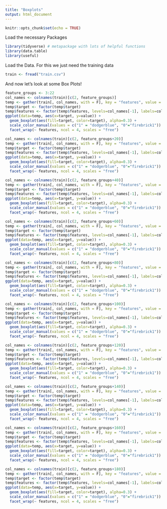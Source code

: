 ---
title: "Boxplots"
output: html_document
---

```{r setup, include=FALSE}
knitr::opts_chunk$set(echo = TRUE)
```
Load the necessary Packages

```{r Packages}

library(tidyverse) # metapackage with lots of helpful functions
library(data.table)
library(useful)

```

Load the Data. For this we just need the training data

```{r Data}

train <- fread("train.csv")

```

And now let's look at some Box Plots!

```{r Data}

feature_groups <- 3:22
col_names <- colnames(train)[c(2, feature_groups)]
temp <- gather(train[, col_names, with = F], key = "features", value = "value", -target)
temp$target <- factor(temp$target)
temp$features <- factor(temp$features, levels=col_names[-1], labels=col_names[-1])
ggplot(data=temp, aes(x=target, y=value)) +
  geom_boxplot(aes(fill=target, color=target), alpha=0.3) +
  scale_color_manual(values = c("1" = "dodgerblue", "0"="firebrick1")) +
  facet_wrap(~ features, ncol = 4, scales = "free")

col_names <- colnames(train)[c(2, feature_groups+20)]
temp <- gather(train[, col_names, with = F], key = "features", value = "value", -target)
temp$target <- factor(temp$target)
temp$features <- factor(temp$features, levels=col_names[-1], labels=col_names[-1])
ggplot(data=temp, aes(x=target, y=value)) +
  geom_boxplot(aes(fill=target, color=target), alpha=0.3) +
  scale_color_manual(values = c("1" = "dodgerblue", "0"="firebrick1")) +
  facet_wrap(~ features, ncol = 4, scales = "free")

col_names <- colnames(train)[c(2, feature_groups+40)]
temp <- gather(train[, col_names, with = F], key = "features", value = "value", -target)
temp$target <- factor(temp$target)
temp$features <- factor(temp$features, levels=col_names[-1], labels=col_names[-1])
ggplot(data=temp, aes(x=target, y=value)) +
  geom_boxplot(aes(fill=target, color=target), alpha=0.3) +
  scale_color_manual(values = c("1" = "dodgerblue", "0"="firebrick1")) +
  facet_wrap(~ features, ncol = 4, scales = "free")

col_names <- colnames(train)[c(2, feature_groups+60)]
temp <- gather(train[, col_names, with = F], key = "features", value = "value", -target)
temp$target <- factor(temp$target)
temp$features <- factor(temp$features, levels=col_names[-1], labels=col_names[-1])
ggplot(data=temp, aes(x=target, y=value)) +
  geom_boxplot(aes(fill=target, color=target), alpha=0.3) +
  scale_color_manual(values = c("1" = "dodgerblue", "0"="firebrick1")) +
  facet_wrap(~ features, ncol = 4, scales = "free")

col_names <- colnames(train)[c(2, feature_groups+80)]
temp <- gather(train[, col_names, with = F], key = "features", value = "value", -target)
temp$target <- factor(temp$target)
temp$features <- factor(temp$features, levels=col_names[-1], labels=col_names[-1])
ggplot(data=temp, aes(x=target, y=value)) +
  geom_boxplot(aes(fill=target, color=target), alpha=0.3) +
  scale_color_manual(values = c("1" = "dodgerblue", "0"="firebrick1")) +
  facet_wrap(~ features, ncol = 4, scales = "free")

col_names <- colnames(train)[c(2, feature_groups+100)]
temp <- gather(train[, col_names, with = F], key = "features", value = "value", -target)
temp$target <- factor(temp$target)
temp$features <- factor(temp$features, levels=col_names[-1], labels=col_names[-1])
ggplot(data=temp, aes(x=target, y=value)) +
  geom_boxplot(aes(fill=target, color=target), alpha=0.3) +
  scale_color_manual(values = c("1" = "dodgerblue", "0"="firebrick1")) +
  facet_wrap(~ features, ncol = 4, scales = "free")

col_names <- colnames(train)[c(2, feature_groups+120)]
temp <- gather(train[, col_names, with = F], key = "features", value = "value", -target)
temp$target <- factor(temp$target)
temp$features <- factor(temp$features, levels=col_names[-1], labels=col_names[-1])
ggplot(data=temp, aes(x=target, y=value)) +
  geom_boxplot(aes(fill=target, color=target), alpha=0.3) +
  scale_color_manual(values = c("1" = "dodgerblue", "0"="firebrick1")) +
  facet_wrap(~ features, ncol = 4, scales = "free")

col_names <- colnames(train)[c(2, feature_groups+140)]
temp <- gather(train[, col_names, with = F], key = "features", value = "value", -target)
temp$target <- factor(temp$target)
temp$features <- factor(temp$features, levels=col_names[-1], labels=col_names[-1])
ggplot(data=temp, aes(x=target, y=value)) +
  geom_boxplot(aes(fill=target, color=target), alpha=0.3) +
  scale_color_manual(values = c("1" = "dodgerblue", "0"="firebrick1")) +
  facet_wrap(~ features, ncol = 4, scales = "free")

col_names <- colnames(train)[c(2, feature_groups+160)]
temp <- gather(train[, col_names, with = F], key = "features", value = "value", -target)
temp$target <- factor(temp$target)
temp$features <- factor(temp$features, levels=col_names[-1], labels=col_names[-1])
ggplot(data=temp, aes(x=target, y=value)) +
  geom_boxplot(aes(fill=target, color=target), alpha=0.3) +
  scale_color_manual(values = c("1" = "dodgerblue", "0"="firebrick1")) +
  facet_wrap(~ features, ncol = 4, scales = "free")

col_names <- colnames(train)[c(2, feature_groups+180)]
temp <- gather(train[, col_names, with = F], key = "features", value = "value", -target)
temp$target <- factor(temp$target)
temp$features <- factor(temp$features, levels=col_names[-1], labels=col_names[-1])
ggplot(data=temp, aes(x=target, y=value)) +
  geom_boxplot(aes(fill=target, color=target), alpha=0.3) +
  scale_color_manual(values = c("1" = "dodgerblue", "0"="firebrick1")) +
  facet_wrap(~ features, ncol = 4, scales = "free")
```





